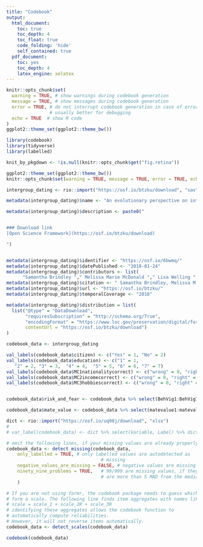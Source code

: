 ```yaml
---
title: "Codebook"
output:
  html_document:
    toc: true
    toc_depth: 4
    toc_float: true
    code_folding: 'hide'
    self_contained: true
  pdf_document:
    toc: yes
    toc_depth: 4
    latex_engine: xelatex
---
```



```r
knitr::opts_chunk$set(
  warning = TRUE, # show warnings during codebook generation
  message = TRUE, # show messages during codebook generation
  error = TRUE, # do not interrupt codebook generation in case of errors,
                # usually better for debugging
  echo = TRUE  # show R code
)
ggplot2::theme_set(ggplot2::theme_bw())

```

```r

library(codebook)
library(tidyverse)
library(labelled)

```


```r
knit_by_pkgdown <- !is.null(knitr::opts_chunk$get("fig.retina"))

ggplot2::theme_set(ggplot2::theme_bw())
knitr::opts_chunk$set(warning = TRUE, message = TRUE, error = TRUE, echo = TRUE)

intergroup_dating <- rio::import("https://osf.io/btzku/download", "sav")

```


```r
metadata(intergroup_dating)$name <- "An evolutionary perspective on intergroup dating bias"

metadata(intergroup_dating)$description <- paste0("


### Download link
[Open Science Framework](https://osf.io/btzku/download)

")


metadata(intergroup_dating)$identifier <- "https://osf.io/6bwmq/"
metadata(intergroup_dating)$datePublished <- "2018-01-24"
metadata(intergroup_dating)$contributors <- list(
      "Samantha Brindley "," Melissa Marie McDonald "," Lisa Welling "," Virgil Zeigler-Hill ")
metadata(intergroup_dating)$citation <- " Samantha Brindley, Melissa M. McDonald, Lisa L. M. Welling & Virgil Zeigler-Hill (2018) An evolutionary perspective on intergroup dating bias, Comprehensive Results in Social Psychology, 3:1, 28-55, DOI: 10.1080/23743603.2018.1436939 "
metadata(intergroup_dating)$url <- "https://osf.io/btzku/"
metadata(intergroup_dating)$temporalCoverage <- "2018" 

metadata(intergroup_dating)$distribution = list(
  list("@type" = "DataDownload",
       "requiresSubscription" = "http://schema.org/True",
       "encodingFormat" = "https://www.loc.gov/preservation/digital/formats/fdd/fdd000469.shtml",
       contentUrl = "https://osf.io/btzku/download")
)
```


```r


codebook_data <- intergroup_dating

val_labels(codebook_data$citizen) <- c("Yes" = 1, "No" = 2)
val_labels(codebook_data$education) <- c("1" = 1,
   "2" = 2, "3" = 3,  "4" = 4,  "5" = 5, "6" = 6, "7" = 7)
val_labels(codebook_data$MC1nationalitycorrect) <- c("wrong" = 0, "right" = 1)
val_labels(codebook_data$MC2incomecorrect) <- c("wrong" = 0, "right" = 1)
val_labels(codebook_data$MC3hobbiescorrect) <- c("wrong" = 0, "right" = 1)


codebook_data$risk_and_fear <- codebook_data %>% select(BehVig1:BehVig7, BehVig8r, BehVig9:BehVig25, BehVig26r:BehVig30r) %>% aggregate_and_document_scale()

codebook_data$mate_value <- codebook_data %>% select(matevalue1:matevalue5) %>% aggregate_and_document_scale()

dict <- rio::import("https://osf.io/uq98j/download", "xlsx")
# 
# var_label(codebook_data) <- dict %>% select(Variable, Label) %>% dict_to_list()

# omit the following lines, if your missing values are already properly labelled
codebook_data <- detect_missing(codebook_data,
    only_labelled = TRUE, # only labelled values are autodetected as
                                   # missing
    negative_values_are_missing = FALSE, # negative values are missing values
    ninety_nine_problems = TRUE,   # 99/999 are missing values, if they
                                   # are more than 5 MAD from the median
    )

# If you are not using formr, the codebook package needs to guess which items
# form a scale. The following line finds item aggregates with names like this:
# scale = scale_1 + scale_2R + scale_3R
# identifying these aggregates allows the codebook function to
# automatically compute reliabilities.
# However, it will not reverse items automatically.
codebook_data <- detect_scales(codebook_data)
```



```r
codebook(codebook_data)
```
